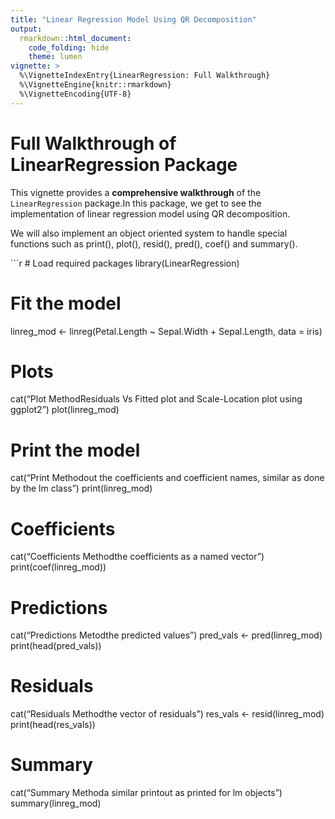 ```yaml
---
title: "Linear Regression Model Using QR Decomposition"
output:
  rmarkdown::html_document:
    code_folding: hide
    theme: lumen
vignette: >
  %\VignetteIndexEntry{LinearRegression: Full Walkthrough}
  %\VignetteEngine{knitr::rmarkdown}
  %\VignetteEncoding{UTF-8}
---
```



# Full Walkthrough of LinearRegression Package

This vignette provides a **comprehensive walkthrough** of the `LinearRegression` package.In this package, we get to see the 
implementation of linear regression model using QR decomposition.

We will also implement an object oriented system to handle special 
functions such as print(), plot(), resid(), pred(), coef() and summary(). 

```r
# Load required packages
library(LinearRegression)

# Fit the model
linreg_mod <- linreg(Petal.Length ~ Sepal.Width + Sepal.Length, data = iris)

# Plots
cat("Plot Method\nPlots Residuals Vs Fitted plot and Scale-Location plot using ggplot2")
plot(linreg_mod)

# Print the model
cat("Print Method\nPrint out the coefficients and coefficient names, similar as done by the lm class")
print(linreg_mod)

# Coefficients
cat("Coefficients Method\nReturn the coefficients as a named vector")
print(coef(linreg_mod))

# Predictions
cat("Predictions Metod\nReturn the predicted values")
pred_vals <- pred(linreg_mod)
print(head(pred_vals))

# Residuals
cat("Residuals Method\nReturn the vector of residuals")
res_vals <- resid(linreg_mod)
print(head(res_vals))

# Summary
cat("Summary Method\nReturn a similar printout as printed for lm objects")
summary(linreg_mod)

